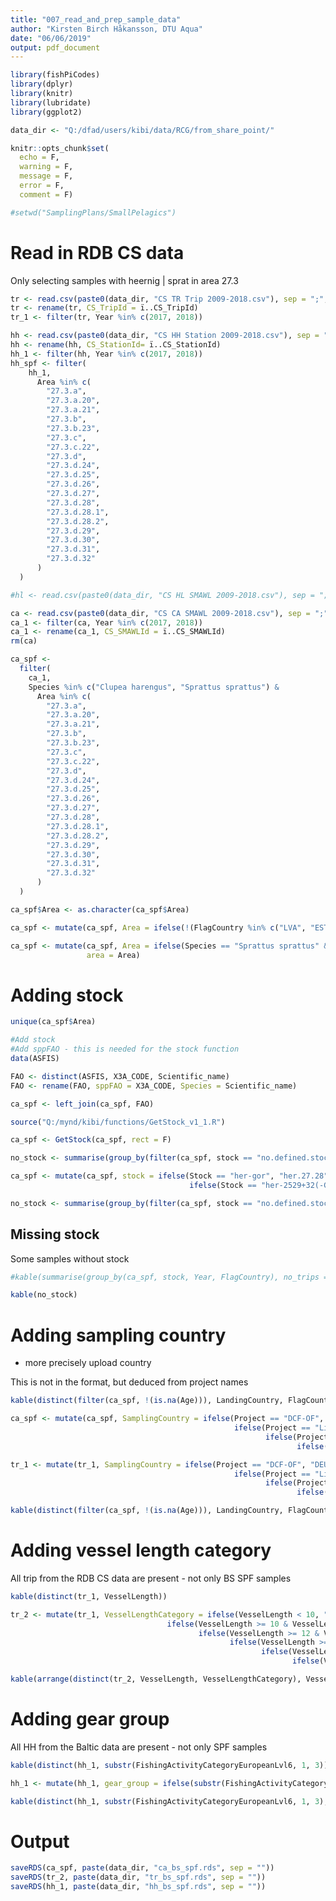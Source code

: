 ```yaml
---
title: "007_read_and_prep_sample_data"
author: "Kirsten Birch Håkansson, DTU Aqua"
date: "06/06/2019"
output: pdf_document
---
```



```r

library(fishPiCodes)	
library(dplyr)
library(knitr)
library(lubridate)
library(ggplot2)

data_dir <- "Q:/dfad/users/kibi/data/RCG/from_share_point/"

knitr::opts_chunk$set(
  echo = F,
  warning = F,
  message = F,
  error = F,
  comment = F)

#setwd("SamplingPlans/SmallPelagics")
```

# Read in RDB CS data

Only selecting samples with heernig | sprat in area 27.3

```r

tr <- read.csv(paste0(data_dir, "CS TR Trip 2009-2018.csv"), sep = ";", na.strings = "NULL")
tr <- rename(tr, CS_TripId = ï..CS_TripId)
tr_1 <- filter(tr, Year %in% c(2017, 2018))

hh <- read.csv(paste0(data_dir, "CS HH Station 2009-2018.csv"), sep = ";", na.strings = "NULL")
hh <- rename(hh, CS_StationId= ï..CS_StationId)
hh_1 <- filter(hh, Year %in% c(2017, 2018))
hh_spf <- filter(
    hh_1,
      Area %in% c(
        "27.3.a",
        "27.3.a.20",
        "27.3.a.21",
        "27.3.b",
        "27.3.b.23",
        "27.3.c",
        "27.3.c.22",
        "27.3.d",
        "27.3.d.24",
        "27.3.d.25",
        "27.3.d.26",
        "27.3.d.27",
        "27.3.d.28",
        "27.3.d.28.1",
        "27.3.d.28.2",
        "27.3.d.29",
        "27.3.d.30",
        "27.3.d.31",
        "27.3.d.32"
      )
  )

#hl <- read.csv(paste0(data_dir, "CS HL SMAWL 2009-2018.csv"), sep = ";", na.strings = "NULL")

ca <- read.csv(paste0(data_dir, "CS CA SMAWL 2009-2018.csv"), sep = ";", na.strings = "NULL")
ca_1 <- filter(ca, Year %in% c(2017, 2018))
ca_1 <- rename(ca_1, CS_SMAWLId = ï..CS_SMAWLId)
rm(ca)

ca_spf <-
  filter(
    ca_1,
    Species %in% c("Clupea harengus", "Sprattus sprattus") &
      Area %in% c(
        "27.3.a",
        "27.3.a.20",
        "27.3.a.21",
        "27.3.b",
        "27.3.b.23",
        "27.3.c",
        "27.3.c.22",
        "27.3.d",
        "27.3.d.24",
        "27.3.d.25",
        "27.3.d.26",
        "27.3.d.27",
        "27.3.d.28",
        "27.3.d.28.1",
        "27.3.d.28.2",
        "27.3.d.29",
        "27.3.d.30",
        "27.3.d.31",
        "27.3.d.32"
      )
  )

ca_spf$Area <- as.character(ca_spf$Area)

ca_spf <- mutate(ca_spf, Area = ifelse(!(FlagCountry %in% c("LVA", "EST")) & Area == "27.3.d.28", "27.3.d.28.2", Area))

ca_spf <- mutate(ca_spf, Area = ifelse(Species == "Sprattus sprattus" &  Area %in% c("27.3.d.28.1", "27.3.d.28.2"), "27.3.d.28", Area),
                 area = Area)

```


# Adding stock

```r

unique(ca_spf$Area)

#Add stock
#Add sppFAO - this is needed for the stock function
data(ASFIS)

FAO <- distinct(ASFIS, X3A_CODE, Scientific_name)
FAO <- rename(FAO, sppFAO = X3A_CODE, Species = Scientific_name)

ca_spf <- left_join(ca_spf, FAO)

source("Q:/mynd/kibi/functions/GetStock_v1_1.R")

ca_spf <- GetStock(ca_spf, rect = F)

no_stock <- summarise(group_by(filter(ca_spf, stock == "no.defined.stock" & Species %in% c("Clupea harengus", "Sprattus sprattus")), Species, Area, Year, FlagCountry), no_trips = length(unique(CS_TripId)))

ca_spf <- mutate(ca_spf, stock = ifelse(Stock == "her-gor", "her.27.28", 
                                        ifelse(Stock == "her-2529+32(-GOR)", "her.27.25-2932", stock)))

no_stock <- summarise(group_by(filter(ca_spf, stock == "no.defined.stock" & Species %in% c("Clupea harengus", "Sprattus sprattus")), Species, Area, Year, FlagCountry), no_trips = length(unique(CS_TripId)))

```

## Missing stock

Some samples without stock

```r
#kable(summarise(group_by(ca_spf, stock, Year, FlagCountry), no_trips = length(unique(CS_TripId))))

kable(no_stock)
```


# Adding sampling country

- more precisely upload country


This is not in the format, but deduced from project names

```r

kable(distinct(filter(ca_spf, !(is.na(Age))), LandingCountry, FlagCountry, Project))

```

```r

ca_spf <- mutate(ca_spf, SamplingCountry = ifelse(Project == "DCF-OF", "DEU",
                                                  ifelse(Project == "LitDCP", "LTU",
                                                         ifelse(Project == "LatDCP", "LVA",
                                                                ifelse(Project == "npzdr", "POL", substr(Project, 1, 3))))))

tr_1 <- mutate(tr_1, SamplingCountry = ifelse(Project == "DCF-OF", "DEU",
                                                  ifelse(Project == "LitDCP", "LTU",
                                                         ifelse(Project == "LatDCP", "LVA",
                                                                ifelse(Project == "npzdr", "POL", substr(Project, 1, 3))))))

```


```r

kable(distinct(filter(ca_spf, !(is.na(Age))), LandingCountry, FlagCountry, Project, SamplingCountry))

```

# Adding vessel length category

All trip from the RDB CS data are present - not only BS SPF samples

```r

kable(distinct(tr_1, VesselLength))

```


```r

tr_2 <- mutate(tr_1, VesselLengthCategory = ifelse(VesselLength < 10, "VL0010",
                                   ifelse(VesselLength >= 10 & VesselLength < 12, "VL1012",
                                          ifelse(VesselLength >= 12 & VesselLength < 18, "VL1218",
                                                 ifelse(VesselLength >= 18 & VesselLength < 24, "VL1824",
                                                        ifelse(VesselLength >= 24 & VesselLength < 40, "VL2440",
                                                               ifelse(VesselLength >= 40, "VL40xx", NA)))))))

```

```r

kable(arrange(distinct(tr_2, VesselLength, VesselLengthCategory), VesselLength))

```

# Adding gear group

All HH from the Baltic data are present - not only SPF samples

```r

kable(distinct(hh_1, substr(FishingActivityCategoryEuropeanLvl6, 1, 3)))

```

```r

hh_1 <- mutate(hh_1, gear_group = ifelse(substr(FishingActivityCategoryEuropeanLvl6, 1, 3) %in% c("GTR","GNS","FPO","FYK","MIS","FPN","LLS","LHP","LHM","LLD","GND") | is.na(FishingActivityCategoryEuropeanLvl6), "passive", "active"))

```


```r
kable(distinct(hh_1, substr(FishingActivityCategoryEuropeanLvl6, 1, 3), gear_group))
```


# Output

```r

saveRDS(ca_spf, paste(data_dir, "ca_bs_spf.rds", sep = ""))
saveRDS(tr_2, paste(data_dir, "tr_bs_spf.rds", sep = ""))
saveRDS(hh_1, paste(data_dir, "hh_bs_spf.rds", sep = ""))


```
